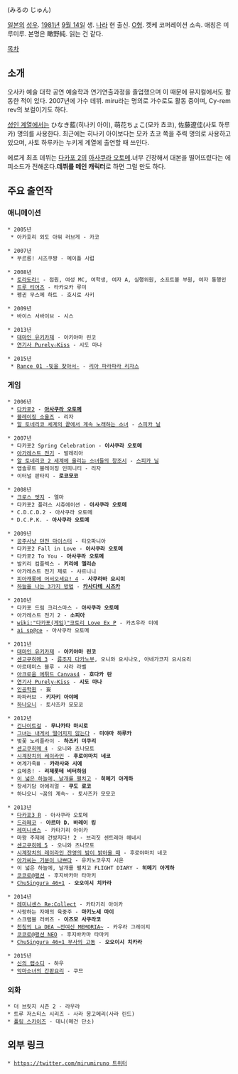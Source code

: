 {{{+1 ミルノ純 }}} (みるの じゅん)

[[일본]]의 [[성우]]. [[1981년]] [[9월 14일]] 생. [[나라]] 현 출신. [[O형]]. 켓케 코퍼레이션 소속. 애칭은 미루미루. 본명은 瞰野純. 읽는 건 같다.

[[목차]]

== 소개 ==
오사카 예술 대학 공연 예술학과 연기연출과정을 졸업했으며 이 때문에 뮤지컬에서도 활동한 적이 있다.
2007년에 가수 데뷔. miru라는 명의로 가수로도 활동 중이며, Cy-rem rev의 보컬이기도 하다.

[[에로게|성인 계열]]에서는 ひなき藍(히나키 아이), 萌花ちょこ(모카 쵸코), 佐藤遼佳(사토 하루카) 명의를 사용한다.
최근에는 히나키 아이보다는 모카 쵸코 쪽을 주력 명의로 사용하고 있으며, 사토 하루카는 누키게 계열에 출연할 때 쓰인다.

에로게 최초 데뷔는 [[다카포 2]]의 [[아사쿠라 오토메]].너무 긴장해서 대본을 떨어뜨렸다는 에피소드가 전해온다.'''데뷔를 메인 캐릭터'''로 하면 그럴 만도 하다.

== 주요 출연작 ==
=== 애니메이션 ===
 * 2005년
  * 아카호리 외도 아워 러브게 - 카코

 * 2007년
  * 부르릉! 시즈쿠쨩 - 메이플 시럽

 * 2008년
  * [[토라도라!]] - 점원, 여성 MC, 여학생, 여자 A, 실행위원, 소프트볼 부원, 여자 통행인
  * [[트루 티어즈]] - 타카오카 루미
  * 펭귄 무스메 하트 - 호시로 사키

 * 2009년
  * 바이스 서바이브 - 시스

 * 2013년
  * [[대마인 유키카제]] - 아키야마 린코
  * [[연기사 Purely☆Kiss]] - 시도 마나

 * 2015년
  * [[Rance 01 -빛을 찾아서-]] - [[리아 파라파라 리자스]]

=== 게임 ===
 * 2006년
  * [[다카포2]] - '''[[아사쿠라 오토메]]'''
  * [[블레이징 소울즈]] - 리자
  * [[알 토네리코 세계의 끝에서 계속 노래하는 소녀]] - [[스피카 닐]]

 * 2007년
  * 다카포2 Spring Celebration - '''아사쿠라 오토메'''
  * [[아가레스트 전기]] - 발레리아
  * [[알 토네리코 2 세계에 울리는 소녀들의 창조시]] - [[스피카 닐]]
  * 앱솔루트 블레이징 인피니티 - 리자
  * 이터널 판타지 - '''로코모코'''

 * 2008년
  * [[크로스 엣지]] - 엘마
  * 다카포2 플러스 시츄에이션 - '''아사쿠라 오토메'''
  * C.D.C.D.2 - 아사쿠라 오토메
  * D.C.P.K. - '''아사쿠라 오토메'''

 * 2009년
  * [[공주사냥 던전 마이스터]] - 티오파니아
  * 다카포2 Fall in Love - '''아사쿠라 오토메'''
  * 다카포2 To You - '''아사쿠라 오토메'''
  * 발키리 컴플렉스 - '''키리에 엘리슨'''
  * 아가레스트 전기 제로 - 샤르니니
  * [[피아캐롯에 어서오세요! 4]] - '''사쿠라바 요시미'''
  * [[하늘을 나는 3가지 방법]] - '''[[카사다테 시즈카]]'''

 * 2010년
  * 다카포 드림 크리스마스 - '''아사쿠라 오토메'''
  * 아가레스트 전기 2 - '''소피아'''
  * [[wiki:"다카포(게임)"코토리 Love Ex P]] - 카츠우라 미에
  * [[ai sp@ce]] - 아사쿠라 오토메

 * 2011년
  * [[대마인 유키카제]] - '''아키야마 린코'''
  * [[센고쿠히메 3]] - [[류조지 다카노부]], 오니와 요시나오, 아네가코지 요시요리
  * 아르테미스 블루 - 사라 라벨
  * [[아크로움 에튀드 Canvas4]] - '''호다카 란'''
  * [[연기사 Purely☆Kiss]] - '''시도 마나'''
  * [[인공학원]] - 妄
  * 파파러브 - '''키자키 아야메'''
  * [[하나오니]] - 토사즈카 모모코

 * 2012년
  * [[건나이트걸]] - '''무나카타 마시로'''
  * [[그녀는 내게서 떨어지지 않는다]] - '''미야마 하루카'''
  * 벚꽃 노리플라이 - '''하즈키 미쿠리'''
  * [[센고쿠히메 4]] - 오니와 츠나모토
  * [[시계장치의 레이라인]] - '''후로야마치 네코'''
  * 여계가족Ⅲ - '''카라사와 시에'''
  * 요메충! - '''리제롯테 비터하임'''
  * [[이 넓은 하늘에, 날개를 펼치고]] - '''히메기 아게하'''
  * 창세기담 아에리얼 - '''쿠도 료코'''
  * 하나오니 ~꿈의 계속~ - 토사즈카 모모코

 * 2013년
  * [[다카포3|다카포3 R]] - 아사쿠라 오토메
  * [[드라페코]] - '''아르마 D. 바레이 킹'''
  * [[레미니센스]] - 카타기리 아이카
  * 마왕 주제에 건방지다! 2 - 브리짓 센트레아 헤네시
  * [[센고쿠히메 5]] - 오니와 츠나모토
  * [[시계장치의 레이라인#s-3|시계장치의 레이라인 잔영의 밤이 밝아올 때]] - 후로야마치 네코
  * [[아가씨는 기분이 나쁘다]] - 유키노코우지 시온
  * 이 넓은 하늘에, 날개를 펼치고 FLIGHT DIARY - '''히메기 아게하'''
  * [[코코로@펑션]] - 후지바카마 타마키
  * [[ChuSingura 46+1]] - '''오오이시 치카라'''

 * 2014년
  * [[레미니센스|레미니센스 Re:Collect]] - 카타기리 아이카
  * 사랑하는 자매의 육중주 - '''마키노세 마이'''
  * 스크램블 러버즈 - '''이즈모 사쿠라코'''
  * [[천칭의 La DEA ~전여신 MEMORIA~]] - 카우라 그레이지
  * [[코코로@펑션 NEO]] - 후지바카마 타마키
  * [[ChuSingura 46+1#s-1.1|ChuSingura 46+1 무사의 고동]] - '''오오이시 치카라'''

 * 2015년
  * [[신의 랩소디]] - 하우
  * [[악마소녀의 간판요리]] - 쿠므

=== 외화 ===
 * 더 브릿지 시즌 2 - 라우라
 * 트루 저스티스 시리즈 - 사라 몽고메리(사라 린드)
 * [[폴링 스카이즈]] - 데니(메건 단소)

== 외부 링크 ==
 * [[https://twitter.com/mirumiruno 트위터]]
